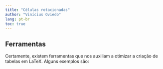 ```yaml
---
title: "Células rotacionadas"
author: "Vinícius Oviedo"
lang: pt-br
toc: true
---
```


## Ferramentas

Certamente, existem ferramentas que nos auxiliam a otimizar a criação de tabelas em LaTeX. Alguns exemplos são: